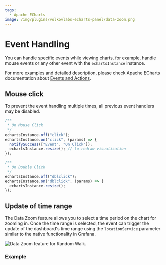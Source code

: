 ```yaml
---
tags:
  - Apache ECharts
image: /img/plugins/volkovlabs-echarts-panel/data-zoom.png
---
```



# Event Handling

You can handle specific events while viewing charts, for example, handle mouse events or any other event with the `echartsInstance` instance.

For more examples and detailed description, please check Apache ECharts documentation about [Events and Actions](https://apache.github.io/echarts-handbook/en/concepts/event/).

## Mouse click

To prevent the event handling multiple times, all previous event handlers may be disabled.

```js
/**
 * On Mouse Click
 */
echartsInstance.off("click");
echartsInstance.on("click", (params) => {
  notifySuccess(["Event", "On Click"]);
  echartsInstance.resize(); // to redraw visualization
});
```

```js
/**
 * On Double Click
 */
echartsInstance.off("dblclick");
echartsInstance.on("dblclick", (params) => {
  echartsInstance.resize();
});
```

## Update of time range

The Data Zoom feature allows you to select a time period on the chart for zooming in. Once the time range is selected, the event can trigger the update of the dashboard's time range using the `locationService` parameter similar to the native functionality in Grafana.

<Image
  title="Data Zoom feature for Random Walk."
  src="/img/plugins/volkovlabs-echarts-panel/data-zoom.png"
/>

### Example

<Code
  url="https://github.com/VolkovLabs/volkovlabs.io/blob/main/docs/volkovlabs-echarts-panel/js/data-zoom.js"
  language="js"
/>
